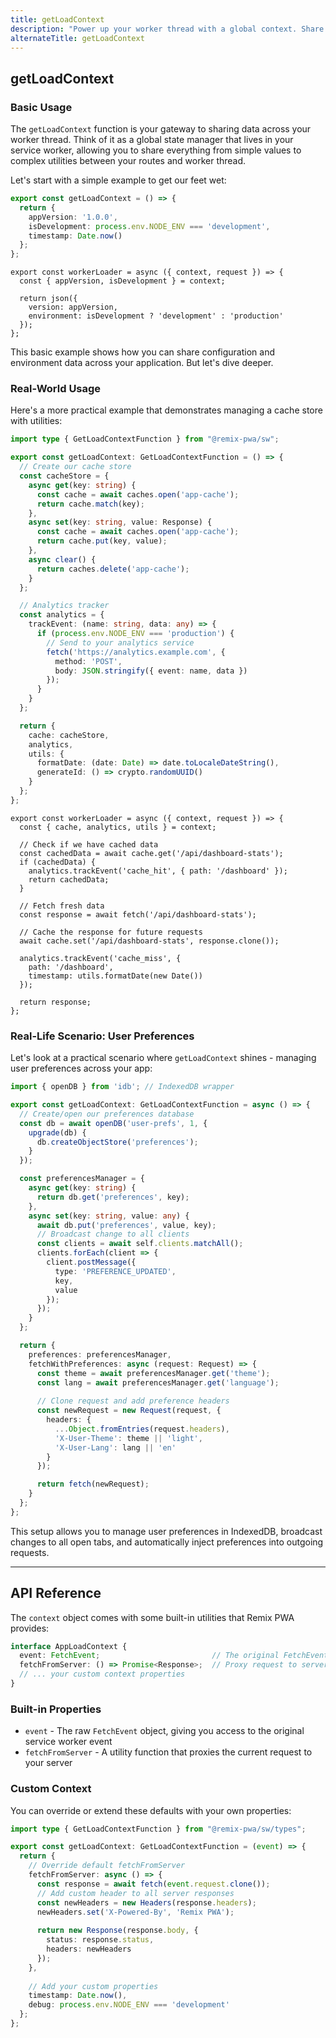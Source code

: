 ```yaml
---
title: getLoadContext
description: "Power up your worker thread with a global context. Share data, utilities, and state seamlessly between your Remix routes and service worker."
alternateTitle: getLoadContext
---
```


## getLoadContext

### Basic Usage

The `getLoadContext` function is your gateway to sharing data across your worker thread. Think of it as a global state manager that lives in your service worker, 
allowing you to share everything from simple values to complex utilities between your routes and worker thread.

Let's start with a simple example to get our feet wet:

```ts {{ filename:'entry.worker.ts' }}
export const getLoadContext = () => {
  return {
    appVersion: '1.0.0',
    isDevelopment: process.env.NODE_ENV === 'development',
    timestamp: Date.now()
  };
};
```

```tsx {{ filename:'app/routes/about.tsx' }}
export const workerLoader = async ({ context, request }) => {
  const { appVersion, isDevelopment } = context;

  return json({
    version: appVersion,
    environment: isDevelopment ? 'development' : 'production'
  });
};
```

This basic example shows how you can share configuration and environment data across your application. But let's dive deeper.

### Real-World Usage

Here's a more practical example that demonstrates managing a cache store with utilities:

```ts {{ filename:'entry.worker.ts' }}
import type { GetLoadContextFunction } from "@remix-pwa/sw";

export const getLoadContext: GetLoadContextFunction = () => {
  // Create our cache store
  const cacheStore = {
    async get(key: string) {
      const cache = await caches.open('app-cache');
      return cache.match(key);
    },
    async set(key: string, value: Response) {
      const cache = await caches.open('app-cache');
      return cache.put(key, value);
    },
    async clear() {
      return caches.delete('app-cache');
    }
  };

  // Analytics tracker
  const analytics = {
    trackEvent: (name: string, data: any) => {
      if (process.env.NODE_ENV === 'production') {
        // Send to your analytics service
        fetch('https://analytics.example.com', {
          method: 'POST',
          body: JSON.stringify({ event: name, data })
        });
      }
    }
  };

  return {
    cache: cacheStore,
    analytics,
    utils: {
      formatDate: (date: Date) => date.toLocaleDateString(),
      generateId: () => crypto.randomUUID()
    }
  };
};
```

```tsx {{ filename:'app/routes/dashboard.tsx' }}
export const workerLoader = async ({ context, request }) => {
  const { cache, analytics, utils } = context;
  
  // Check if we have cached data
  const cachedData = await cache.get('/api/dashboard-stats');
  if (cachedData) {
    analytics.trackEvent('cache_hit', { path: '/dashboard' });
    return cachedData;
  }

  // Fetch fresh data
  const response = await fetch('/api/dashboard-stats');
  
  // Cache the response for future requests
  await cache.set('/api/dashboard-stats', response.clone());
  
  analytics.trackEvent('cache_miss', { 
    path: '/dashboard',
    timestamp: utils.formatDate(new Date())
  });

  return response;
};
```

### Real-Life Scenario: User Preferences

Let's look at a practical scenario where `getLoadContext` shines - managing user preferences across your app:

```ts {{ filename:'entry.worker.ts' }}
import { openDB } from 'idb'; // IndexedDB wrapper

export const getLoadContext: GetLoadContextFunction = async () => {
  // Create/open our preferences database
  const db = await openDB('user-prefs', 1, {
    upgrade(db) {
      db.createObjectStore('preferences');
    }
  });

  const preferencesManager = {
    async get(key: string) {
      return db.get('preferences', key);
    },
    async set(key: string, value: any) {
      await db.put('preferences', value, key);
      // Broadcast change to all clients
      const clients = await self.clients.matchAll();
      clients.forEach(client => {
        client.postMessage({
          type: 'PREFERENCE_UPDATED',
          key,
          value
        });
      });
    }
  };

  return {
    preferences: preferencesManager,
    fetchWithPreferences: async (request: Request) => {
      const theme = await preferencesManager.get('theme');
      const lang = await preferencesManager.get('language');
      
      // Clone request and add preference headers
      const newRequest = new Request(request, {
        headers: {
          ...Object.fromEntries(request.headers),
          'X-User-Theme': theme || 'light',
          'X-User-Lang': lang || 'en'
        }
      });

      return fetch(newRequest);
    }
  };
};
```

This setup allows you to manage user preferences in IndexedDB, broadcast changes to all open tabs, and automatically inject preferences into outgoing requests.

---

## API Reference

The `context` object comes with some built-in utilities that Remix PWA provides:

```ts
interface AppLoadContext {
  event: FetchEvent;                         // The original FetchEvent
  fetchFromServer: () => Promise<Response>;  // Proxy request to server
  // ... your custom context properties
}
```

### Built-in Properties

- `event` - The raw `FetchEvent` object, giving you access to the original service worker event
- `fetchFromServer` - A utility function that proxies the current request to your server

### Custom Context

You can override or extend these defaults with your own properties:

```ts {{ filename:'entry.worker.ts' }}
import type { GetLoadContextFunction } from "@remix-pwa/sw/types";

export const getLoadContext: GetLoadContextFunction = (event) => {
  return {
    // Override default fetchFromServer
    fetchFromServer: async () => {
      const response = await fetch(event.request.clone());
      // Add custom header to all server responses
      const newHeaders = new Headers(response.headers);
      newHeaders.set('X-Powered-By', 'Remix PWA');
      
      return new Response(response.body, {
        status: response.status,
        headers: newHeaders
      });
    },
    
    // Add your custom properties
    timestamp: Date.now(),
    debug: process.env.NODE_ENV === 'development'
  };
};
```
